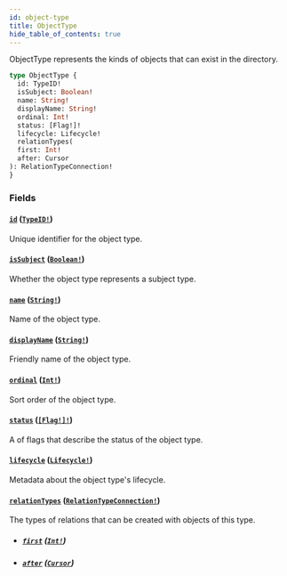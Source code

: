 ```yaml
---
id: object-type
title: ObjectType
hide_table_of_contents: true
---
```



ObjectType represents the kinds of objects that can exist in the directory.

```graphql
type ObjectType {
  id: TypeID!
  isSubject: Boolean!
  name: String!
  displayName: String!
  ordinal: Int!
  status: [Flag!]!
  lifecycle: Lifecycle!
  relationTypes(
  first: Int!
  after: Cursor
): RelationTypeConnection!
}
```


### Fields

#### [`id`](#) ([`TypeID!`](/docs/directory-api-reference/schema/scalars/type-id))

Unique identifier for the object type.


#### [`isSubject`](#) ([`Boolean!`](/docs/directory-api-reference/schema/scalars/boolean))

Whether the object type represents a subject type.


#### [`name`](#) ([`String!`](/docs/directory-api-reference/schema/scalars/string))

Name of the object type.


#### [`displayName`](#) ([`String!`](/docs/directory-api-reference/schema/scalars/string))

Friendly name of the object type.


#### [`ordinal`](#) ([`Int!`](/docs/directory-api-reference/schema/scalars/int))

Sort order of the object type.


#### [`status`](#) ([`[Flag!]!`](/docs/directory-api-reference/schema/enums/flag))

A of flags that describe the status of the object type.


#### [`lifecycle`](#) ([`Lifecycle!`](/docs/directory-api-reference/schema/objects/lifecycle))

Metadata about the object type's lifecycle.


#### [`relationTypes`](#) ([`RelationTypeConnection!`](/docs/directory-api-reference/schema/objects/relation-type-connection))

The types of relations that can be created with objects of this type.
- ##### [`first`](#) ([`Int!`](/docs/directory-api-reference/schema/scalars/int))




- ##### [`after`](#) ([`Cursor`](/docs/directory-api-reference/schema/scalars/cursor))







